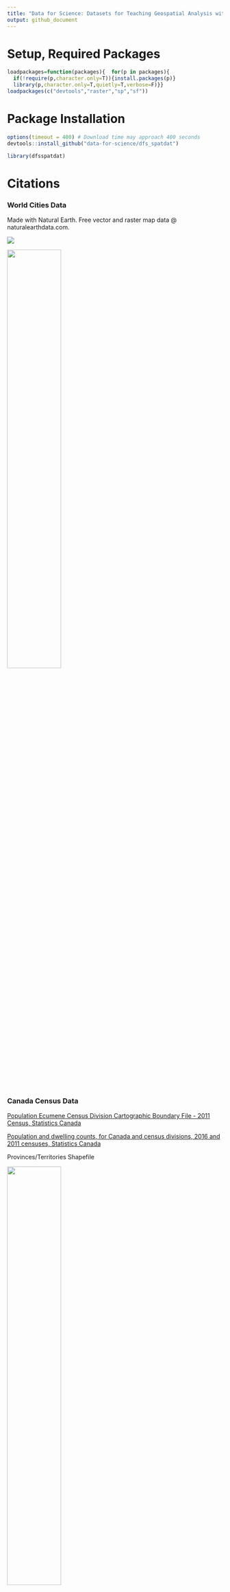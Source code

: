 ```yaml
---
title: "Data for Science: Datasets for Teaching Geospatial Analysis with R"
output: github_document
---
```


# Setup, Required Packages

```r
loadpackages=function(packages){  for(p in packages){
  if(!require(p,character.only=T)){install.packages(p)}
  library(p,character.only=T,quietly=T,verbose=F)}}
loadpackages(c("devtools","raster","sp","sf"))
```

# Package Installation

```r
options(timeout = 400) # Download time may approach 400 seconds
devtools::install_github("data-for-science/dfs_spatdat")
```

```r
library(dfsspatdat)
```

# Citations

### World Cities Data

Made with Natural Earth. Free vector and raster map data \@ naturalearthdata.com.

![](https://www.naturalearthdata.com/wp-content/uploads/2009/08/NEV-Logo-color_sm.png)

![](data-raw/Data_Processing_files/figure-gfm/worldcities-1.png){width="50%"}


### Canada Census Data

[Population Ecumene Census Division Cartographic Boundary File - 2011 Census, Statistics Canada](https://open.canada.ca/data/en/dataset/5be03a46-8504-40a7-a96c-af195bae0428)

[Population and dwelling counts, for Canada and census divisions, 2016 and 2011 censuses, Statistics Canada](https://open.canada.ca/data/en/dataset/ece81c43-aa4e-41ef-86c2-3835eb5aa95c)

Provinces/Territories Shapefile

![](data-raw/Data_Processing_files/figure-gfm/can_prov-1.png){width="50%"}

Census Divisions Shapefile

![](data-raw/Data_Processing_files/figure-gfm/can_cdiv-1.png){width="50%"}

### Ontario Land Cover

[Canadian Landcover at 30-meter resolution 2015](http://www.cec.org/north-american-environmental-atlas/land-cover-30m-2015-landsat-and-rapideye/)

From the The North American Land Change Monitoring System (NALCMS)


Data has been cropped to Southern Ontario and downscaled to 90-meter resolution.

![](data-raw/Data_Processing_files/figure-gfm/ontario_lc-1.png){width="50%"}